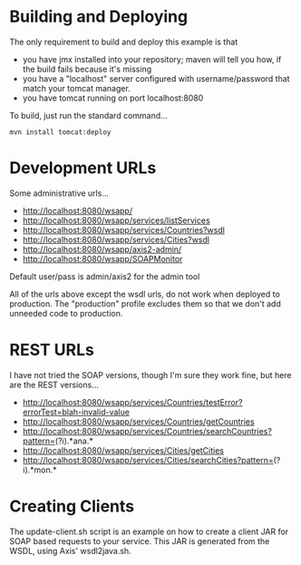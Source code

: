 = Building and Deploying =
The only requirement to build and deploy this example is that 
* you have jmx installed into your repository; maven will tell you how, if the build fails because it's missing
* you have a "localhost" server configured with username/password that match your tomcat manager.
* you have tomcat running on port localhost:8080

To build, just run the standard command...
 mvn install tomcat:deploy

= Development URLs =
Some administrative urls...
* http://localhost:8080/wsapp/
* http://localhost:8080/wsapp/services/listServices
* http://localhost:8080/wsapp/services/Countries?wsdl
* http://localhost:8080/wsapp/services/Cities?wsdl
* http://localhost:8080/wsapp/axis2-admin/
* http://localhost:8080/wsapp/SOAPMonitor

Default user/pass is admin/axis2 for the admin tool

All of the urls above except the wsdl urls, do not work when deployed to
production.  The "production" profile excludes them so that we don't add
unneeded code to production.

= REST URLs =
I have not tried the SOAP versions, though I'm sure they work fine, but
here are the REST versions...
* http://localhost:8080/wsapp/services/Countries/testError?errorTest=blah-invalid-value
* http://localhost:8080/wsapp/services/Countries/getCountries
* http://localhost:8080/wsapp/services/Countries/searchCountries?pattern=(?i).*ana.*
* http://localhost:8080/wsapp/services/Cities/getCities
* http://localhost:8080/wsapp/services/Cities/searchCities?pattern=(?i).*mon.*

= Creating Clients =
The update-client.sh script is an example on how to create a client JAR for
SOAP based requests to your service.  This JAR is generated from the WSDL,
using Axis' wsdl2java.sh.
